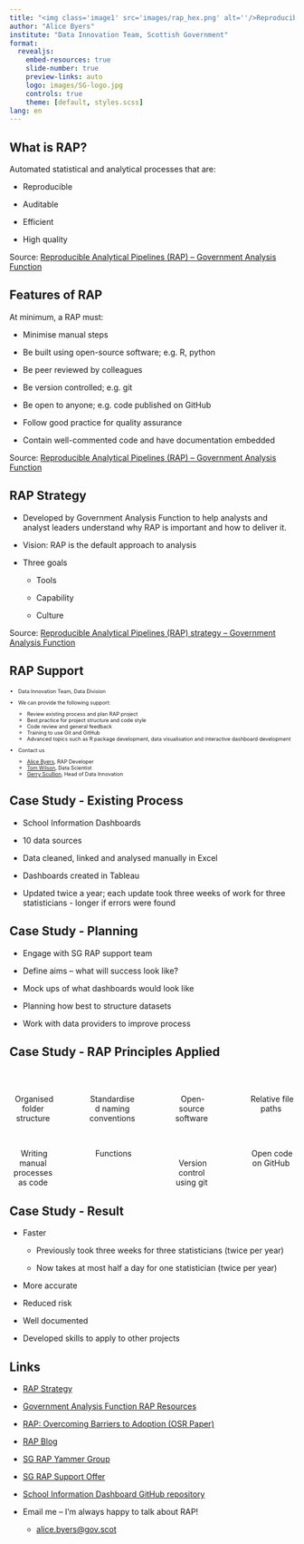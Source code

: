 ```yaml
---
title: "<img class='image1' src='images/rap_hex.png' alt=''/>Reproducible Analytical Pipelines in the Scottish Government"
author: "Alice Byers"
institute: "Data Innovation Team, Scottish Government"
format:
  revealjs: 
    embed-resources: true
    slide-number: true
    preview-links: auto
    logo: images/SG-logo.jpg
    controls: true
    theme: [default, styles.scss]
lang: en
---
```


## What is RAP?

Automated statistical and analytical processes that are:

-   Reproducible

-   Auditable

-   Efficient

-   High quality

::: footer
Source: [Reproducible Analytical Pipelines (RAP) – Government Analysis Function](https://analysisfunction.civilservice.gov.uk/support/reproducible-analytical-pipelines/)
:::

## Features of RAP {.smaller}

At minimum, a RAP must:

-   Minimise manual steps

-   Be built using open-source software; e.g. R, python

-   Be peer reviewed by colleagues

-   Be version controlled; e.g. git

-   Be open to anyone; e.g. code published on GitHub

-   Follow good practice for quality assurance

-   Contain well-commented code and have documentation embedded

::: footer
Source: [Reproducible Analytical Pipelines (RAP) – Government Analysis Function](https://analysisfunction.civilservice.gov.uk/support/reproducible-analytical-pipelines/)
:::

## RAP Strategy {.smaller}

-   Developed by Government Analysis Function to help analysts and analyst leaders understand why RAP is important and how to deliver it.

-   Vision: RAP is the default approach to analysis

-   Three goals

    -   Tools

    -   Capability

    -   Culture

::: footer
Source: [Reproducible Analytical Pipelines (RAP) strategy – Government Analysis Function](https://analysisfunction.civilservice.gov.uk/policy-store/reproducible-analytical-pipelines-strategy/)
:::


## RAP Support

::: {style="font-size: 65%;"}

-   Data Innovation Team, Data Division

-   We can provide the following support:

    -   Review existing process and plan RAP project
    -   Best practice for project structure and code style
    -   Code review and general feedback
    -   Training to use Git and GitHub
    -   Advanced topics such as R package development, data visualisation and interactive dashboard development

-   Contact us

    -   [Alice Byers](mailto:alice.byers@gov.scot), RAP Developer
    -   [Tom Wilson](mailto:thomas.wilson@gov.scot), Data Scientist
    -   [Gerry Scullion](mailto:gerard.scullion@gov.scot), Head of Data Innovation

:::

## Case Study - Existing Process

-   School Information Dashboards

-   10 data sources

-   Data cleaned, linked and analysed manually in Excel

-   Dashboards created in Tableau

-   Updated twice a year; each update took three weeks of work for three statisticians - longer if errors were found

## Case Study - Planning

-   Engage with SG RAP support team

-   Define aims -- what will success look like?

-   Mock ups of what dashboards would look like

-   Planning how best to structure datasets

-   Work with data providers to improve process


## Case Study - RAP Principles Applied {.smaller}

<br>

:::: {.columns}

::: {.column width="22%"}
<center>
<img class='icon' alt='' src='images/folder-open-solid.svg'/>
Organised folder structure

<br>

<img class='icon' alt='' src='images/pencil-solid.svg'/>
Writing manual processes as code
</center>
:::

::: {.column width="4%"}
<!-- empty column to create gap -->
:::

::: {.column width="22%"}
<center>
<img class='icon' alt='' src='images/file-signature-solid.svg'/>
Standardised naming conventions

<br>

<img class='icon' alt='' src='images/gears-solid.svg'/>
Functions
</center>
:::

::: {.column width="4%"}
<!-- empty column to create gap -->
:::

::: {.column width="22%"}
<center>
<img class='icon' alt='' src='images/Rlogo.svg'/>
Open-source software

<br><br>

<img class='icon' alt='' src='images/git.svg'/>
Version control using git
</center>
:::

::: {.column width="4%"}
<!-- empty column to create gap -->
:::

::: {.column width="22%"}
<center>
<img class='icon' alt='' src='images/folder-tree-solid.svg'/>
Relative file paths

<br><br>

<img class='icon' alt='' src='images/github.svg'/>
Open code on GitHub
</center>
:::

::::

## Case Study - Result

-   Faster

    -   Previously took three weeks for three statisticians (twice per year)

    -   Now takes at most half a day for one statistician (twice per year)

-   More accurate

-   Reduced risk

-   Well documented

-   Developed skills to apply to other projects

## Links {.smaller}

-   [RAP Strategy](https://analysisfunction.civilservice.gov.uk/policy-store/reproducible-analytical-pipelines-strategy/)

-   [Government Analysis Function RAP Resources](https://analysisfunction.civilservice.gov.uk/support/reproducible-analytical-pipelines/)

-   [RAP: Overcoming Barriers to Adoption (OSR Paper)](https://osr.statisticsauthority.gov.uk/publication/reproducible-analytical-pipelines-overcoming-barriers-to-adoption/)

-   [RAP Blog](https://dataingovernment.blog.gov.uk/2017/03/27/reproducible-analytical-pipeline/)

-   [SG RAP Yammer Group](https://web.yammer.com/main/groups/eyJfdHlwZSI6Ikdyb3VwIiwiaWQiOiIxOTI2NDMyMzU4NSJ9/all)

-   [SG RAP Support Offer](https://erdm.scotland.gov.uk:8443/documents/A40151583/details)

-   [School Information Dashboard GitHub repository](https://github.com/DataScienceScotland/school-information-dashboard)

-   Email me -- I'm always happy to talk about RAP!

    -   [alice.byers\@gov.scot](mailto:alice.byers@gov.scot)
